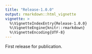 ```yaml
---
title: "Release-1.0.0"
output: rmarkdown::html_vignette
vignette: >
  %\VignetteIndexEntry{Release-1.0.0}
  %\VignetteEngine{knitr::rmarkdown}
  %\VignetteEncoding{UTF-8}
---
```


First release for publication.